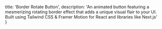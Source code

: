   title: 'Border Rotate Button',
  description: 'An animated button featuring a mesmerizing rotating border effect that adds a unique visual flair to your UI. Built using Tailwind CSS & Framer Motion for React and libraries like Next.js'
}

<BackButton href="/components/button" />
<ComponentPreview path="components/button/BorderRotateButton" usingFramer />